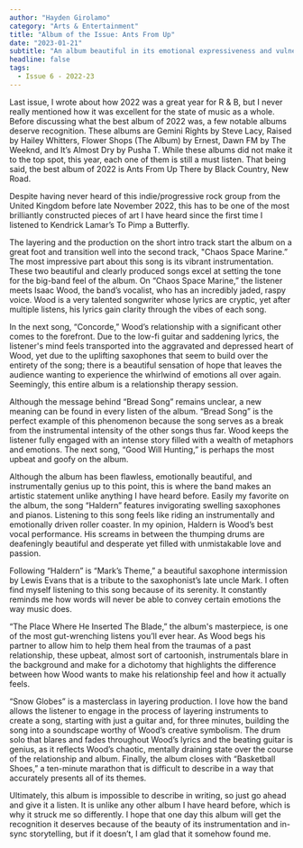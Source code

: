 ```yaml
---
author: "Hayden Girolamo"
category: "Arts & Entertainment"
title: "Album of the Issue: Ants From Up"
date: "2023-01-21"
subtitle: "An album beautiful in its emotional expressiveness and vulnerability, this is one you don’t want to miss."
headline: false
tags:
  - Issue 6 - 2022-23
---
```


Last issue, I wrote about how 2022 was a great year for R & B, but I never really mentioned how it was excellent for the state of music as a whole. Before discussing what the best album of 2022 was, a few notable albums deserve recognition. These albums are Gemini Rights by Steve Lacy, Raised by Hailey Whitters, Flower Shops (The Album) by Ernest, Dawn FM by The Weeknd, and It’s Almost Dry by Pusha T. While these albums did not make it to the top spot, this year, each one of them is still a must listen. That being said, the best album of 2022 is Ants From Up There by Black Country, New Road.

Despite having never heard of this indie/progressive rock group from the United Kingdom before late November 2022, this has to be one of the most brilliantly constructed pieces of art I have heard since the first time I listened to Kendrick Lamar’s To Pimp a Butterfly.

The layering and the production on the short intro track start the album on a great foot and transition well into the second track, "Chaos Space Marine.” The most impressive part about this song is its vibrant instrumentation. These two beautiful and clearly produced songs excel at setting the tone for the big-band feel of the album. On “Chaos Space Marine,” the listener meets Isaac Wood, the band’s vocalist, who has an incredibly jaded, raspy voice. Wood is a very talented songwriter whose lyrics are cryptic, yet after multiple listens, his lyrics gain clarity through the vibes of each song.

In the next song, “Concorde,” Wood’s relationship with a significant other comes to the forefront. Due to the low-fi guitar and saddening lyrics, the listener's mind feels transported into the aggravated and depressed heart of Wood, yet due to the uplifting saxophones that seem to build over the entirety of the song; there is a beautiful sensation of hope that leaves the audience wanting to experience the whirlwind of emotions all over again. Seemingly, this entire album is a relationship therapy session.

Although the message behind “Bread Song” remains unclear, a new meaning can be found in every listen of the album. “Bread Song” is the perfect example of this phenomenon because the song serves as a break from the instrumental intensity of the other songs thus far. Wood keeps the listener fully engaged with an intense story filled with a wealth of metaphors and emotions. The next song, “Good Will Hunting,” is perhaps the most upbeat and goofy on the album.

Although the album has been flawless, emotionally beautiful, and instrumentally genius up to this point, this is where the band makes an artistic statement unlike anything I have heard before. Easily my favorite on the album, the song “Haldern” features invigorating swelling saxophones and pianos. Listening to this song feels like riding an instrumentally and emotionally driven roller coaster. In my opinion, Haldern is Wood’s best vocal performance. His screams in between the thumping drums are deafeningly beautiful and desperate yet filled with unmistakable love and passion.

Following “Haldern” is “Mark’s Theme,” a beautiful saxophone intermission by Lewis Evans that is a tribute to the saxophonist’s late uncle Mark. I often find myself listening to this song because of its serenity. It constantly reminds me how words will never be able to convey certain emotions the way music does.

“The Place Where He Inserted The Blade,” the album's masterpiece, is one of the most gut-wrenching listens you’ll ever hear. As Wood begs his partner to allow him to help them heal from the traumas of a past relationship, these upbeat, almost sort of cartoonish, instrumentals blare in the background and make for a dichotomy that highlights the difference between how Wood wants to make his relationship feel and how it actually feels.

“Snow Globes” is a masterclass in layering production. I love how the band allows the listener to engage in the process of layering instruments to create a song, starting with just a guitar and, for three minutes, building the song into a soundscape worthy of Wood’s creative symbolism. The drum solo that blares and fades throughout Wood’s lyrics and the beating guitar is genius, as it reflects Wood’s chaotic, mentally draining state over the course of the relationship and album. Finally, the album closes with “Basketball Shoes,” a ten-minute marathon that is difficult to describe in a way that accurately presents all of its themes.

Ultimately, this album is impossible to describe in writing, so just go ahead and give it a listen. It is unlike any other album I have heard before, which is why it struck me so differently. I hope that one day this album will get the recognition it deserves because of the beauty of its instrumentation and in-sync storytelling, but if it doesn’t, I am glad that it somehow found me.

